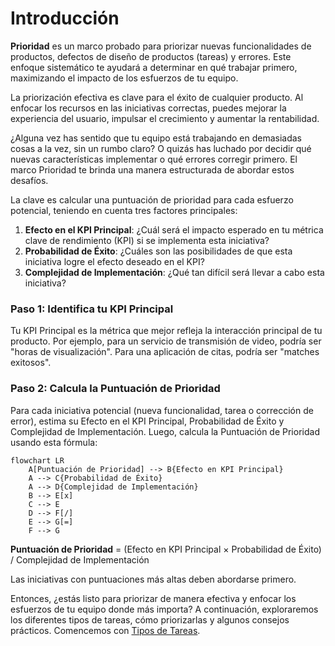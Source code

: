 
# Introducción

**Prioridad** es un marco probado para priorizar nuevas funcionalidades de productos, defectos de diseño de productos (tareas) y errores. Este enfoque sistemático te ayudará a determinar en qué trabajar primero, maximizando el impacto de los esfuerzos de tu equipo.

<Callout>
La priorización efectiva es clave para el éxito de cualquier producto. Al enfocar los recursos en las iniciativas correctas, puedes mejorar la experiencia del usuario, impulsar el crecimiento y aumentar la rentabilidad.
</Callout>

¿Alguna vez has sentido que tu equipo está trabajando en demasiadas cosas a la vez, sin un rumbo claro? O quizás has luchado por decidir qué nuevas características implementar o qué errores corregir primero. El marco Prioridad te brinda una manera estructurada de abordar estos desafíos.

La clave es calcular una puntuación de prioridad para cada esfuerzo potencial, teniendo en cuenta tres factores principales:

1. **Efecto en el KPI Principal**: ¿Cuál será el impacto esperado en tu métrica clave de rendimiento (KPI) si se implementa esta iniciativa?
2. **Probabilidad de Éxito**: ¿Cuáles son las posibilidades de que esta iniciativa logre el efecto deseado en el KPI?
3. **Complejidad de Implementación**: ¿Qué tan difícil será llevar a cabo esta iniciativa?

<Steps>

### Paso 1: Identifica tu KPI Principal

Tu KPI Principal es la métrica que mejor refleja la interacción principal de tu producto. Por ejemplo, para un servicio de transmisión de video, podría ser "horas de visualización". Para una aplicación de citas, podría ser "matches exitosos".

### Paso 2: Calcula la Puntuación de Prioridad

Para cada iniciativa potencial (nueva funcionalidad, tarea o corrección de error), estima su Efecto en el KPI Principal, Probabilidad de Éxito y Complejidad de Implementación. Luego, calcula la Puntuación de Prioridad usando esta fórmula:

```mermaid
flowchart LR
    A[Puntuación de Prioridad] --> B{Efecto en KPI Principal}
    A --> C{Probabilidad de Éxito}
    A --> D{Complejidad de Implementación}
    B --> E[x]
    C --> E
    D --> F[/]
    E --> G[=]
    F --> G
```

<strong>Puntuación de Prioridad</strong> = (Efecto en KPI Principal &times; Probabilidad de Éxito) / Complejidad de Implementación

Las iniciativas con puntuaciones más altas deben abordarse primero.

</Steps>

Entonces, ¿estás listo para priorizar de manera efectiva y enfocar los esfuerzos de tu equipo donde más importa? A continuación, exploraremos los diferentes tipos de tareas, cómo priorizarlas y algunos consejos prácticos. Comencemos con [Tipos de Tareas](/tipos-de-tareas).